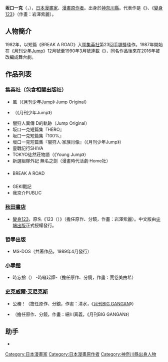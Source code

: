 {{multiple issues|
{{Notability Unreferenced|time=2016-11-05T15:13:45+00:00}}
{{Primarysources|time=2016-11-05T15:13:45+00:00}}
}}
{{Infobox 漫畫家
| 姓名               = 坂口一克
| 職業               = [[漫畫家|漫畫家]]、[[漫畫原作者|漫畫原作者]]
| 圖像               = 
| 圖像大小           = 
| 圖像說明           = 
| 本名               = 
| 日語原文           = 坂口 いく
| 英文名             = 
| 假名               = さかぐち いく
| 羅馬字             = Sakaguchi Iku
| 性別               =
| 國籍               = 
| 出生日期           = 12月31日
| 出生地點           = {{JPN}}[[神奈川縣|神奈川縣]]
| 逝世日期           = 
| 逝世地點           = 
| 活躍時期           = 
| 類型               = 
| 出道作品           = 
| 代表作品           = 《{{link-ja|闇狩人|闇狩人}}》<hr />'''擔任原作'''<br />《[[CHANGE123|變身123]]》
| 獎項               = 第23回[[手塚賞|手塚獎]]佳作<br />（《BREAK A ROAD》）
| 簽名               = 
| 官方網站           = 
| 附註               = 
}}
{{japanese|japanese=坂口 いく|kana=さかぐち いく|romaji=Sakaguchi Iku}}

'''坂口一克'''（{{lang-ja|坂口 いく}}，{{bd||12月31日||}}），[[日本|日本]][[漫畫家|漫畫家]]、[[漫畫原作者|漫畫原作者]]。出身於[[神奈川縣|神奈川縣]]。代表作是《{{link-ja|闇狩人|闇狩人}}》、《[[CHANGE123|變身123]]》（作畫：岩澤紫麗）。

== 人物簡介 ==
1982年，以短篇《BREAK A ROAD》入圍[[集英社|集英社]]第23回[[手塚賞|手塚獎]]佳作。1987年開始在《[[月刊少年Jump|月刊少年Jump]]》12月號至1990年3月號連載《{{link-ja|闇狩人|闇狩人}}》，同名作品後來在2016年被改編成舞台劇。

== 作品列表 ==
=== 集英社（包含相關出版社） ===
* 風{{lang|ja|のシモン}}（《[[月刊少年Jump|月刊少年Jump]]》·Jump Original）
* {{link-ja|闇狩人|闇狩人}}（《月刊少年Jump》）
* 闇狩人異傳 D的軌跡（Jump Original）
* 坂口一克短篇集『{{lang|ja|がんばれば}}HERO』
* 坂口一克短篇集『100%』
* 坂口一克短篇集『闇狩人·家族肖像』（《月刊少年Jump》）
* 靈戰記行SHIVA
* TOKYO徒然荘物語（《Young Jump》）
* 新選組隊外記 無名之劍（漫畫時代活劇·Home社）

=== {{link-ja|ぶんか社|ぶんか社}} ===
* {{lang|ja|きりん}}BREAK A ROAD

=== {{link-ja|東京三世社|東京三世社}} ===
* GEKI戰記
* 我{{lang|ja|竜}}京介PUBLIC{{lang|ja|ファイル}}

=== [[秋田書店|秋田書店]] ===
* [[CHANGE123|變身123]]，原名《{{lang|ja|ちぇんじ}}123（{{lang|ja|ちぇんじひふみ}}）》（擔任原作、分鏡，作畫：岩澤紫麗）。中文版由[[尖端出版|尖端出版]]正式授權發行。

=== 哲學出版 ===
* MS-DOS{{lang|ja|でいじめないで}}（共著作品，1989年4月發行）

=== [[小學館|小學館]] ===
* 時忘{{lang|ja|の}}捨{{lang|ja|姫}}（{{lang|ja|ときわすれのすてひめ}}） -時緒{{lang|ja|縁}}起譚-（擔任原作、分鏡，作畫：荒卷美由希）

=== [[史克威爾艾尼克斯|史克威爾·艾尼克斯]] ===
* 公務{{lang|ja|ですから}}！（擔任原作、分鏡，作畫：清水{{lang|ja|ユウ}}，《[[月刊BIG_GANGAN|月刊BIG GANGAN]]》）
* {{link-ja|新·闇狩人|闇狩人}}（擔任原作、分鏡，作畫：細川真義，《月刊BIG GANGAN》）

== 助手 ==
* {{link-ja|松枝尚嗣|松枝尚嗣}}

{{DEFAULTSORT:Sakaguchi Iku}}
[[Category:日本漫畫家|Category:日本漫畫家]]
[[Category:日本漫畫原作者|Category:日本漫畫原作者]]
[[Category:神奈川縣出身人物|Category:神奈川縣出身人物]]